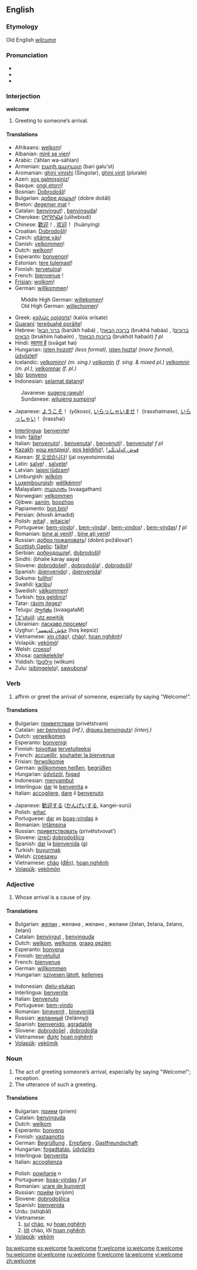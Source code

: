 ==English==


===Etymology===
Old English ''[[wilcuma]]''

===Pronunciation===
*{{IPA|/ˈwɛl.kəm/}}
*{{SAMPA|/"welk@m/}}
*{{audio|en-us-welcome.ogg|Audio (US)}}

===Interjection===
'''welcome'''

# Greeting to someone’s arrival.

====Translations====
{{top}}
*Afrikaans: [[welkom]]!
*Albanian: [[mirë se vjen]]!
*Arabic: {{ARchar|!&nbsp;[[اهلا وسهلا|أهلاً وسهلاً]]}} (’áhlan wa-sáhlan)
*Armenian: [[բարի գալուստ]] (bari galu'st)
*Aromanian: [[ghini vinishi]] (Singolar), [[ghini vinit]] (plurale)
*Azeri: [[xoş gəlmişsiniz]]!
*Basque: [[ongi etorri]]!
*Bosnian: [[Dobrodošli]]!
*Bulgarian: [[добре дошъл]]! (dobre došâl)
*Breton: [[degemer mat]]&nbsp;!
*Catalan: [[benvingut]]! {{m}}, [[benvinguda]]! {{f}}
*Cherokee: [[ᎤᎵᎮᎵᏍᏗ]] (ulihebisdi)
*Chinese: [[歡迎]]！, [[欢迎]]！ (huānyíng)
*Croatian: [[Dobrodošli]]!
*Czech: [[vítáme vás]]!
*Danish: [[velkommen]]!
*Dutch: [[welkom]]!
*Esperanto: [[bonvenon]]!
*Estonian: [[tere tulemast]]!
*Finnish: [[tervetuloa]]!
*French: [[bienvenue]]&nbsp;!
*[[Frisian]]: [[wolkom]]!
*German: [[willkommen]]!
:Middle High German: [[willekomen]]!
:Old High German: [[willechomen]]!
*Greek: [[καλώς ορίσατε]]! (kalós orísate)
*[[Guaraní]]: [[tereg̃uahẽ porãite]]!
*Hebrew: ![[ברוך הבא]] (barúkh habá) {{m}}, ![[ברוכה הבאה]] (brukhá habáa) {{f}}, ![[ברוכים הבאים]] (brukhím habaím) {{p}}, ![[ברוכות הבאות]] (brukhót habaót) ''f pl''
*Hindi: [[स्वागत है]] (svāgat hai)
*Hungarian: [[isten hozott]]! ''(less formal)'', [[isten hozta]]! ''(more formal)'', [[üdvözlet]]!
*Icelandic: [[velkominn]]! ''(m. sing.)'' [[velkomin]] ''(f. sing. & mixed pl.)'' [[velkomnir]] ''(m. pl.)'', [[velkomnar]] ''(f. pl.)''
*[[Ido]]: [[bonveno]]
*Indonesian: [[selamat datang]]!
:Javanese: [[sugeng rawuh]]!
:Sundanese: [[wilujeng sumping]]!
*Japanese: [[ようこそ]]！ (yōkoso), [[いらっしゃいませ]]！ (irasshaimase), [[いらっしゃい]]！ (irasshai)
{{mid}}
*[[Interlingua]]: [[benvenite]]!
*Irish: [[fáilte]]!
*Italian: [[benvenuto]]! {{m}}, [[benvenuta]]! {{f}}, [[benvenuti]]! {{p}}, [[benvenute]]! ''f pl''
*[[Kazakh]]: [[қош келдіңіз]]!, [[qoş keldiñiz]]!, <span lang="kk-Arab" dir="rtl">[[قوش كەلدٸڭٸز]]!</span>
*Korean: [[잘 오셨습니다]]! (jal osyeotsimnida)
*Latin: [[salve]]! {{s}}, [[salvete]]! {{p}}
*Latvian: [[laipni lūdzam]]! {{p}}
*Limburgish: [[wilkóm]]
*[[Luxembourgish]]: [[wëllkëmm]]!
*Malayalam: [[സ്വാഗതം]] (svaagatham)
*Norwegian: [[velkommen]]
*Ojibwe: [[aaniin]], [[boozhoo]]
*Papiamento: [[bon bini]]!
*Persian: {{FAchar|![[خوش امدید|خوش آمدید]]}} (khosh āmadid)
*Polish: [[witaj]]! {{s}}, [[witajcie]]! {{p}}
*Portuguese: [[bem-vindo]]! {{m}}, [[bem-vinda]]! {{f}}, [[bem-vindos]]! {{p}}, [[bem-vindas]]! ''f pl''
*Romanian: [[bine ai venit]]! {{s}}, [[bine aţi venit]]! {{p}}
*Russian: [[добро пожаловать]]! (dobró požálovat’)
*[[Scottish Gaelic]]: [[fàilte]]! {{f}}
*Serbian: [[добродошли]]!, [[dobrodošli]]!
*Sindhi: {{SDchar|!&nbsp;[[َڀَلِي ڪَري آيا]]}} (bhalie karay aaya)
*Slovene: [[dobrodošel]]! {{m}}, [[dobrodošla]]! {{f}}, [[dobrodošli]]! {{p}}
*Spanish: ¡[[bienvenido]]! {{m}}, ¡[[bienvenida]]! {{f}} 
*Sukuma: [[tuliho]]!
*Swahili: [[karibu]]!
*Swedish: [[välkommen]]!
*Turkish: [[hoş geldiniz]]!
*Tatar: [[räxim itegez]]!
*Telugu: [[స్వాగతం]] (svaagataM)
*[[Tz'utujil]]: [[utz epejtiik]]
*Ukrainian: [[ласкаво просимо]]!
*Uyghur: ![[خۇش كەپسىز]] (hoş kepsiz)
*Vietnamese: [[xin chào]]!, [[chào]]!, [[hoan nghênh]]!
*Volapük: [[vekömö]]!
*Welsh: [[croeso]]!
*Xhosa: [[namkelekile]]!
*Yiddish: ![[װילקום]] (wilkum)
*Zulu: [[isibingelelo]]!, [[sawubona]]!
{{bottom}}

===Verb===
{{en-verb|welcom|ing}}

# affirm or greet the arrival of someone, especially by saying "Welcome!".

====Translations====
{{top}}
*Bulgarian: [[приветствам]] (privétstvam)
*Catalan: [[ser benvingut]] ''(inf.)'', [[digueu benvinguts]]! ''(interj.)''
*Dutch: [[verwelkomen]]
*Esperanto: [[bonvenigi]]
*Finnish: [[toivottaa]] [[tervetullut|tervetulleeksi]]
*French: [[accueillir]], [[souhaiter la bienvenue]]
*Frisian: [[ferwolkomje]]
*German: [[willkommen heißen]], [[begrüßen]]
*Hungarian: [[üdvözöl]], [[fogad]]
*Indonesian: [[sambut|menyambut]]
*Interlingua: [[dar]] le [[benvenita]] a
*Italian: [[accogliere]], [[dare]] il [[benvenuto]]
{{mid}}
*Japanese: [[歓迎]]する ([[かんげい]]する, kangei-surú)
*Polish: [[witać]]
*Portuguese: [[dar]] as [[boas-vindas]] a
*Romanian: [[întâmpina]]
*Russian: [[приветствовать]] (privétstvovat’)
*Slovene: [[izreči]] [[dobrodošlica|dobrodošlico]]
*Spanish: [[dar#Spanish|dar]] la [[bienvenida]] ([[a#Spanish|a]])
*Turkish: [[buyurmak]]
*Welsh: [[croesawu]]
*Vietnamese: [[chào]] ([[đến]]), [[hoan nghênh]]
*[[Volapük]]: [[vekömön]]
{{bottom}}

===Adjective===
{{en-adj}}

# Whose arrival is a cause of joy.

====Translations====
{{top}}
*Bulgarian: [[желан]] {{m}}, желана {{f}}, желано {{n}}, желани {{p}} (želan, želana, želano, želani)
*Catalan: [[benvingut]] {{m}}, [[benvinguda]] {{f}}
*Dutch: [[welkom]], [[welkome]], [[graag gezien]]
*Esperanto: [[bonvena]]
*Finnish: [[tervetullut]]
*French: [[bienvenue]]
*German: [[willkommen]]
*Hungarian: [[szívesen látott]], [[kellemes]]
{{mid}}
*Indonesian: [[dielu-elukan]]
*Interlingua: [[benvenite]]
*Italian: [[benvenuto]] {{m}}
*Portuguese: [[bem-vindo]]
*Romanian: [[binevenit]] {{m}}, [[binevenită]] {{f}}
*Russian: [[желанный]] (želánnyj)
*Spanish: [[bienvenido]], [[agradable]]
*Slovene: [[dobrodošel]] {{m}}, [[dobrodošla]] {{f}}
*Vietnamese: [[được]] [[hoan nghênh]]
*[[Volapük]]: [[vekömik]]
{{bottom}}

===Noun===
{{en-noun}}

#The act of greeting someone’s arrival, especially by saying "Welcome!"; reception.
#The utterance of such a greeting.

====Translations====
{{top}}
*Bulgarian: [[прием]] (priem) {{m}}
*Catalan: [[benvinguda]] {{f}}
*Dutch: [[welkom]] {{n}}
*Esperanto: [[bonveno]]
*Finnish: [[vastaanotto]]
*German: [[Begrüßung]] {{f}}, [[Empfang]] {{m}}, [[Gastfreundschaft]] {{f}}
*Hungarian: [[fogadtatás]], [[üdvözlés]]
*Interlingua: [[benvenita]]
*Italian: [[accoglienza]] {{f}}
{{mid}}
*Polish: [[powitanie]] ''n''
*Portuguese: [[boas-vindas]] ''f pl''
*Romanian: [[urare de bunvenit]]
*Russian: [[приём]] (prijóm) {{m}}
*Slovene: [[dobrodošlica]] {{f}}
*Spanish: [[bienvenida]] {{f}}
*Urdu: {{URchar|[[استقبال]]}} (istiqbâl)
*Vietnamese:
*#[[sự]] [[chào]], sự [[hoan nghênh]]
*#[[lời]] chào, lời [[hoan nghênh]]
*[[Volapük]]: [[veköm]]
{{bottom}}

[[bs:welcome]]
[[es:welcome]]
[[fa:welcome]]
[[fr:welcome]]
[[io:welcome]]
[[it:welcome]]
[[hu:welcome]]
[[pl:welcome]]
[[ru:welcome]]
[[fi:welcome]]
[[ta:welcome]]
[[vi:welcome]]
[[zh:welcome]]